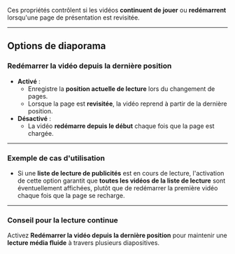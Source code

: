 Ces propriétés contrôlent si les vidéos **continuent de jouer** ou **redémarrent** lorsqu'une page de présentation est revisitée.

***

## **Options de diaporama**

### **Redémarrer la vidéo depuis la dernière position**

* **Activé** :
  * Enregistre la **position actuelle de lecture** lors du changement de pages.
  * Lorsque la page est **revisitée**, la vidéo reprend à partir de la dernière position.
* **Désactivé** :
  * La vidéo **redémarre depuis le début** chaque fois que la page est chargée.

***

### **Exemple de cas d'utilisation**

* Si une **liste de lecture de publicités** est en cours de lecture, l'activation de cette option garantit que **toutes les vidéos de la liste de lecture** sont éventuellement affichées, plutôt que de redémarrer la première vidéo chaque fois que la page se recharge.

***

### **Conseil pour la lecture continue**

Activez **Redémarrer la vidéo depuis la dernière position** pour maintenir une **lecture média fluide** à travers plusieurs diapositives.
